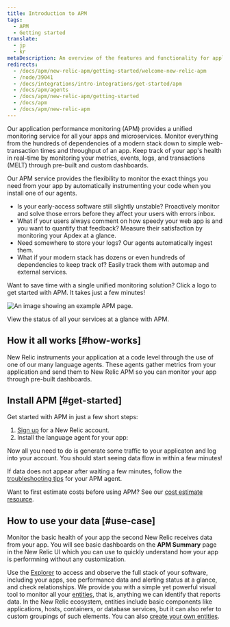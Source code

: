 ```yaml
---
title: Introduction to APM
tags:
  - APM
  - Getting started
translate:
  - jp
  - kr
metaDescription: An overview of the features and functionality for application performance management in New Relic.
redirects:
  - /docs/apm/new-relic-apm/getting-started/welcome-new-relic-apm
  - /node/39041
  - /docs/integrations/intro-integrations/get-started/apm
  - /docs/apm/agents
  - /docs/apm/new-relic-apm/getting-started
  - /docs/apm
  - /docs/apm/new-relic-apm
---
```



Our application performance monitoring (APM) provides a unified monitoring service for all your apps and microservices. Monitor everything from the hundreds of dependencies of a modern stack down to simple web-transaction times and throughput of an app. Keep track of your app's health in real-time by monitoring your metrics, events, logs, and transactions (MELT) through pre-built and custom dashboards. 

Our APM service provides the flexibility to monitor the exact things you need from your app by automatically instrumenting your code when you install one of our agents. 

- Is your early-access software still slightly unstable? Proactively monitor and solve those errors before they affect your users with errors inbox.  
- What if your users always comment on how speedy your web app is and you want to quantify that feedback? Measure their satisfaction by monitoring your Apdex at a glance.
- Need somewhere to store your logs? Our agents automatically ingest them. 
- What if your modern stack has dozens or even hundreds of dependencies to keep track of? Easily track them with automap and external services. 

Want to save time with a single unified monitoring solution? Click a logo to get started with APM. It takes just a few minutes!


<TechTileGrid>
  <TechTile
    name="C SDK"
    icon="logo-c"
    to="https://one.newrelic.com/nr1-core?state=af6becca-be1e-7436-bfaf-6d953ecb6d17"
  />

  <TechTile
    name="Go agent"
    icon="logo-go"
    to="https://one.newrelic.com/nr1-core?state=0545168b-2b10-a80e-e884-e4012df58a54"
  />

  <TechTile
    name="Java agent"
    icon="logo-java"
    to="https://one.newrelic.com/nr1-core?state=c64efd1c-9107-c4d0-21c0-2b1d859a2231"
  />

  <TechTile
    name=".NET agent"
    icon="logo-dotnet"
    to="https://one.newrelic.com/nr1-core?state=abd2b6e8-1742-cabf-ffab-f3bba2804149"
  />

  <TechTile
    name="Node.js agent"
    icon="logo-nodejs"
    to="https://one.newrelic.com/nr1-core?state=65cc8ebd-2c1f-2756-44c4-aed0a37d67c8"
  />

  <TechTile
    name="PHP agent"
    icon="logo-php"
    to="https://one.newrelic.com/nr1-core?state=ea8c1b2b-a8ab-b9e7-13b7-5f8db05848ff"
  />

  <TechTile
    name="Python agent"
    icon="logo-python"
    to="https://one.newrelic.com/nr1-core?state=754ab217-ad1d-a3d6-22a5-8d354c7709a5"
  />

  <TechTile
    name="Ruby agent"
    icon="logo-ruby"
    to="https://one.newrelic.com/nr1-core?state=bca86cc6-7cca-88e9-d4d6-1a3b7e0c1b78"
  />

</TechTileGrid>

<img
  title="APM overview"
  alt="An image showing an example APM page."
  src={apmOverview}
/>

<figcaption>
  View the status of all your services at a glance with APM.
</figcaption>

## How it all works [#how-works]

New Relic instruments your application at a code level through the use of one of our many language agents. These agents gather metrics from your application and send them to New Relic APM so you can monitor your app through pre-built dashboards. 


## Install APM [#get-started]

Get started with APM in just a few short steps:


1. [Sign up](https://newrelic.com/signup/) for a New Relic account.
2. Install the language agent for your app:

<TechTileGrid>
  <TechTile
    name="C SDK"
    icon="logo-c"
    to="https://one.newrelic.com/nr1-core?state=af6becca-be1e-7436-bfaf-6d953ecb6d17"
  />

  <TechTile
    name="Go agent"
    icon="logo-go"
    to="https://one.newrelic.com/nr1-core?state=0545168b-2b10-a80e-e884-e4012df58a54"
  />

  <TechTile
    name="Java agent"
    icon="logo-java"
    to="https://one.newrelic.com/nr1-core?state=c64efd1c-9107-c4d0-21c0-2b1d859a2231"
  />

  <TechTile
    name=".NET agent"
    icon="logo-dotnet"
    to="https://one.newrelic.com/nr1-core?state=abd2b6e8-1742-cabf-ffab-f3bba2804149"
  />

  <TechTile
    name="Node.js agent"
    icon="logo-nodejs"
    to="https://one.newrelic.com/nr1-core?state=65cc8ebd-2c1f-2756-44c4-aed0a37d67c8"
  />

  <TechTile
    name="PHP agent"
    icon="logo-php"
    to="https://one.newrelic.com/nr1-core?state=ea8c1b2b-a8ab-b9e7-13b7-5f8db05848ff"
  />

  <TechTile
    name="Python agent"
    icon="logo-python"
    to="https://one.newrelic.com/nr1-core?state=754ab217-ad1d-a3d6-22a5-8d354c7709a5"
  />

  <TechTile
    name="Ruby agent"
    icon="logo-ruby"
    to="https://one.newrelic.com/nr1-core?state=bca86cc6-7cca-88e9-d4d6-1a3b7e0c1b78"
  />

</TechTileGrid>

Now all you need to do is generate some traffic to your applicaton and log into your account. You should start seeing data flow in within a few minutes!

If data does not appear after waiting a few minutes, follow the [troubleshooting tips](/docs/agents/manage-apm-agents/troubleshooting/not-seeing-data) for your APM agent.

Want to first estimate costs before using APM? See our [cost estimate resource](https://newrelic.com/blog/nerdlog/estimate-data-cost). 

## How to use your data [#use-case]

Monitor the basic health of your app the second New Relic receives data from your app. You will see basic dashboards on the **APM Summary** page in the New Relic UI which you can use to quickly understand how your app is performning without any customization.

Use the [Explorer](/docs/new-relic-one/use-new-relic-one/core-concepts/new-relic-explorer-view-performance-across-apps-services-hosts/) to access and observe the full stack of your software, including your apps, see performance data and alerting status at a glance, and check relationships. We provide you with a simple yet powerful visual tool to monitor all your [entities](/docs/new-relic-one/use-new-relic-one/core-concepts/what-entity-new-relic/), that is, anything we can identify that reports data. In the New Relic ecosystem, entities include basic components like applications, hosts, containers, or database services, but it can also refer to custom groupings of such elements. You can also [create your own entities](https://github.com/newrelic/entity-definitions#entity-definitions).
